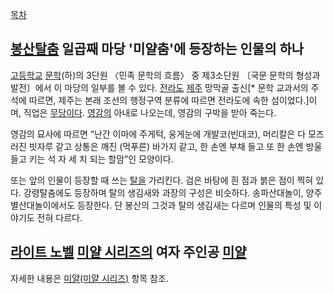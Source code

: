 [[목차]]

== [[봉산탈춤]] 일곱째 마당 '미얄춤'에 등장하는 인물의 하나 ==
[[고등학교]] [[문학]](하)의 3단원 〈민족 문학의 흐름〉 중 제3소단원 〔국문 문학의 형성과 발전〕에서 이 마당의 일부를 볼 수 있다. [[전라도]] [[제주]] 망막골 출신[* 문학 교과서의 주석에 따르면, 제주는 본래 조선의 행정구역 분류에 따르면 전라도에 속한 섬이었다.]이며, 직업은 [[무당]]이다. [[영감]]의 아내로 나오는데, 영감의 구박을 받아 죽는다.

영감의 묘사에 따르면 “난간 이마에 주게턱, 웅게눈에 개발코(빈대코), 머리칼은 다 모즈러진 빗자루 같고 상통은 깨진 (먹푸른) 바가지 같고, 한 손엔 부채 들고 또 한 손엔 방울 들고 키는 석 자 세 치 되는 할맘”인 모양이다.

또는 앞의 인물이 등장할 때 쓰는 [[탈]]을 가리킨다. 검은 바탕에 흰 점과 붉은 점이 찍혀 있다. 강령탈춤에도 등장하며 탈의 생김새와 과장의 구성은 비슷하다. 송파산대놀이, 양주별산대놀이에서도 등장한다. 단 봉산의 그것과 탈의 생김새는 다르며 인물의 특성 및 이야기도 전혀 다르다.


== [[라이트 노벨]] [[미얄 시리즈]]의 여자 주인공 [[미얄(미얄 시리즈)|미얄]] ==
자세한 내용은 [[미얄(미얄 시리즈)]] 항목 참조.


